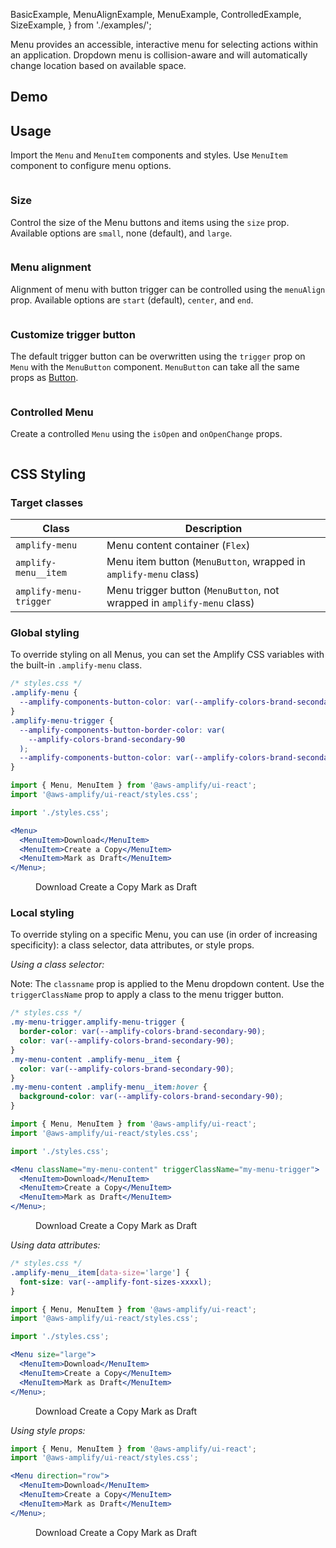 
  BasicExample,
  MenuAlignExample,
  MenuExample,
  ControlledExample,
  SizeExample,
} from './examples/';


Menu provides an accessible, interactive menu for selecting actions within an application. Dropdown menu is collision-aware and will automatically change location based on available space.

## Demo

<MenuDemo />

## Usage

Import the `Menu` and `MenuItem` components and styles. Use `MenuItem` component to configure menu options.

```tsx file=./examples/basicExample.tsx

```

<Example>
  <BasicExample />
</Example>

### Size

Control the size of the Menu buttons and items using the `size` prop. Available options are `small`, none (default), and `large`.

```tsx file=./examples/sizeExample.tsx

```

<Example>
  <SizeExample />
</Example>

### Menu alignment

Alignment of menu with button trigger can be controlled using the `menuAlign` prop. Available options are `start` (default), `center`, and `end`.

```tsx file=./examples/menuAlignExample.tsx

```

<Example>
  <MenuAlignExample />
</Example>

### Customize trigger button

The default trigger button can be overwritten using the `trigger` prop on `Menu` with the `MenuButton` component.
`MenuButton` can take all the same props as [Button](./button).

```tsx file=./examples/menuExample.tsx

```

<Example>
  <MenuExample />
</Example>

### Controlled Menu

Create a controlled `Menu` using the `isOpen` and `onOpenChange` props.

```tsx file=./examples/controlledExample.tsx

```

<Example>
  <ControlledExample />
</Example>

## CSS Styling

### Target classes

| Class                  | Description                                                             |
| ---------------------- | ----------------------------------------------------------------------- |
| `amplify-menu`         | Menu content container (`Flex`)                                         |
| `amplify-menu__item`   | Menu item button (`MenuButton`, wrapped in `amplify-menu` class)        |
| `amplify-menu-trigger` | Menu trigger button (`MenuButton`, not wrapped in `amplify-menu` class) |

### Global styling

To override styling on all Menus, you can set the Amplify CSS variables with the built-in `.amplify-menu` class.

```css
/* styles.css */
.amplify-menu {
  --amplify-components-button-color: var(--amplify-colors-brand-secondary-90);
}
.amplify-menu-trigger {
  --amplify-components-button-border-color: var(
    --amplify-colors-brand-secondary-90
  );
  --amplify-components-button-color: var(--amplify-colors-brand-secondary-90);
}
```

```jsx
import { Menu, MenuItem } from '@aws-amplify/ui-react';
import '@aws-amplify/ui-react/styles.css';

import './styles.css';

<Menu>
  <MenuItem>Download</MenuItem>
  <MenuItem>Create a Copy</MenuItem>
  <MenuItem>Mark as Draft</MenuItem>
</Menu>;
```

<Example>
  <Menu
    className="global-styling-menu"
    triggerClassName="global-styling-menu-trigger"
  >
    <MenuItem>Download</MenuItem>
    <MenuItem>Create a Copy</MenuItem>
    <MenuItem>Mark as Draft</MenuItem>
  </Menu>
</Example>

### Local styling

To override styling on a specific Menu, you can use (in order of increasing specificity): a class selector, data attributes, or style props.

_Using a class selector:_

Note: The `classname` prop is applied to the Menu dropdown content. Use the `triggerClassName` prop to apply a class to the menu trigger button.

```css
/* styles.css */
.my-menu-trigger.amplify-menu-trigger {
  border-color: var(--amplify-colors-brand-secondary-90);
  color: var(--amplify-colors-brand-secondary-90);
}
.my-menu-content .amplify-menu__item {
  color: var(--amplify-colors-brand-secondary-90);
}
.my-menu-content .amplify-menu__item:hover {
  background-color: var(--amplify-colors-brand-secondary-90);
}
```

```jsx
import { Menu, MenuItem } from '@aws-amplify/ui-react';
import '@aws-amplify/ui-react/styles.css';

import './styles.css';

<Menu className="my-menu-content" triggerClassName="my-menu-trigger">
  <MenuItem>Download</MenuItem>
  <MenuItem>Create a Copy</MenuItem>
  <MenuItem>Mark as Draft</MenuItem>
</Menu>;
```

<Example>
  <Menu className="my-menu-content" triggerClassName="my-menu-trigger">
    <MenuItem>Download</MenuItem>
    <MenuItem>Create a Copy</MenuItem>
    <MenuItem>Mark as Draft</MenuItem>
  </Menu>
</Example>

_Using data attributes:_

```css
/* styles.css */
.amplify-menu__item[data-size='large'] {
  font-size: var(--amplify-font-sizes-xxxxl);
}
```

```jsx
import { Menu, MenuItem } from '@aws-amplify/ui-react';
import '@aws-amplify/ui-react/styles.css';

import './styles.css';

<Menu size="large">
  <MenuItem>Download</MenuItem>
  <MenuItem>Create a Copy</MenuItem>
  <MenuItem>Mark as Draft</MenuItem>
</Menu>;
```

<Example>
  <Menu size="large" className="custom-font-size">
    <MenuItem>Download</MenuItem>
    <MenuItem>Create a Copy</MenuItem>
    <MenuItem>Mark as Draft</MenuItem>
  </Menu>
</Example>

_Using style props:_

```jsx
import { Menu, MenuItem } from '@aws-amplify/ui-react';
import '@aws-amplify/ui-react/styles.css';

<Menu direction="row">
  <MenuItem>Download</MenuItem>
  <MenuItem>Create a Copy</MenuItem>
  <MenuItem>Mark as Draft</MenuItem>
</Menu>;
```

<Example>
  <Menu direction="row">
    <MenuItem>Download</MenuItem>
    <MenuItem>Create a Copy</MenuItem>
    <MenuItem>Mark as Draft</MenuItem>
  </Menu>
</Example>

